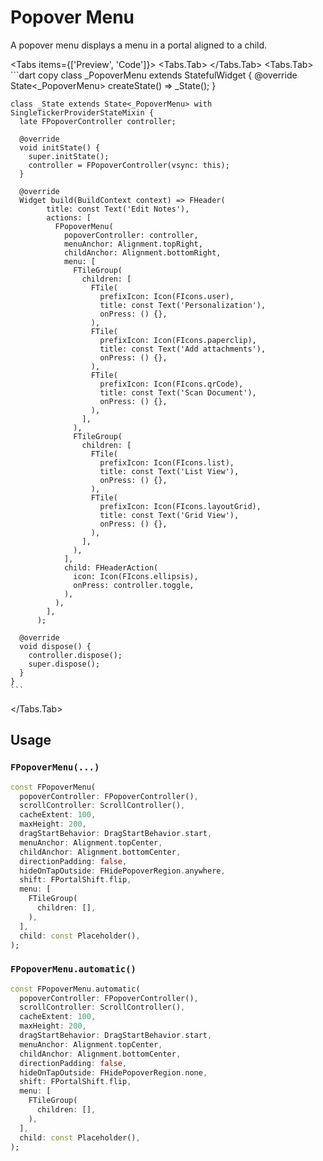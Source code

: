 
# Popover Menu

A popover menu displays a menu in a portal aligned to a child.

<LinkBadgeGroup>
  <LinkBadge label="API Reference" href="https://pub.dev/documentation/forui/latest/forui.widgets.popover_menu/" />
</LinkBadgeGroup>

<Tabs items={['Preview', 'Code']}>
  <Tabs.Tab>
    <Widget name='popover-menu' query={{}} height={500}/>
  </Tabs.Tab>
  <Tabs.Tab>
    ```dart copy
    class _PopoverMenu extends StatefulWidget {
      @override
      State<_PopoverMenu> createState() => _State();
    }

    class _State extends State<_PopoverMenu> with SingleTickerProviderStateMixin {
      late FPopoverController controller;

      @override
      void initState() {
        super.initState();
        controller = FPopoverController(vsync: this);
      }

      @override
      Widget build(BuildContext context) => FHeader(
            title: const Text('Edit Notes'),
            actions: [
              FPopoverMenu(
                popoverController: controller,
                menuAnchor: Alignment.topRight,
                childAnchor: Alignment.bottomRight,
                menu: [
                  FTileGroup(
                    children: [
                      FTile(
                        prefixIcon: Icon(FIcons.user),
                        title: const Text('Personalization'),
                        onPress: () {},
                      ),
                      FTile(
                        prefixIcon: Icon(FIcons.paperclip),
                        title: const Text('Add attachments'),
                        onPress: () {},
                      ),
                      FTile(
                        prefixIcon: Icon(FIcons.qrCode),
                        title: const Text('Scan Document'),
                        onPress: () {},
                      ),
                    ],
                  ),
                  FTileGroup(
                    children: [
                      FTile(
                        prefixIcon: Icon(FIcons.list),
                        title: const Text('List View'),
                        onPress: () {},
                      ),
                      FTile(
                        prefixIcon: Icon(FIcons.layoutGrid),
                        title: const Text('Grid View'),
                        onPress: () {},
                      ),
                    ],
                  ),
                ],
                child: FHeaderAction(
                  icon: Icon(FIcons.ellipsis),
                  onPress: controller.toggle,
                ),
              ),
            ],
          );

      @override
      void dispose() {
        controller.dispose();
        super.dispose();
      }
    }
    ```

  </Tabs.Tab>
</Tabs>

## Usage

### `FPopoverMenu(...)`

```dart copy
const FPopoverMenu(
  popoverController: FPopoverController(),
  scrollController: ScrollController(),
  cacheExtent: 100,
  maxHeight: 200,
  dragStartBehavior: DragStartBehavior.start,
  menuAnchor: Alignment.topCenter,
  childAnchor: Alignment.bottomCenter,
  directionPadding: false,
  hideOnTapOutside: FHidePopoverRegion.anywhere,
  shift: FPortalShift.flip,
  menu: [
    FTileGroup(
      children: [],
    ),
  ],
  child: const Placeholder(),
);
```

### `FPopoverMenu.automatic()`

```dart copy
const FPopoverMenu.automatic(
  popoverController: FPopoverController(),
  scrollController: ScrollController(),
  cacheExtent: 100,
  maxHeight: 200,
  dragStartBehavior: DragStartBehavior.start,
  menuAnchor: Alignment.topCenter,
  childAnchor: Alignment.bottomCenter,
  directionPadding: false,
  hideOnTapOutside: FHidePopoverRegion.none,
  shift: FPortalShift.flip,
  menu: [
    FTileGroup(
      children: [],
    ),
  ],
  child: const Placeholder(),
);
```
